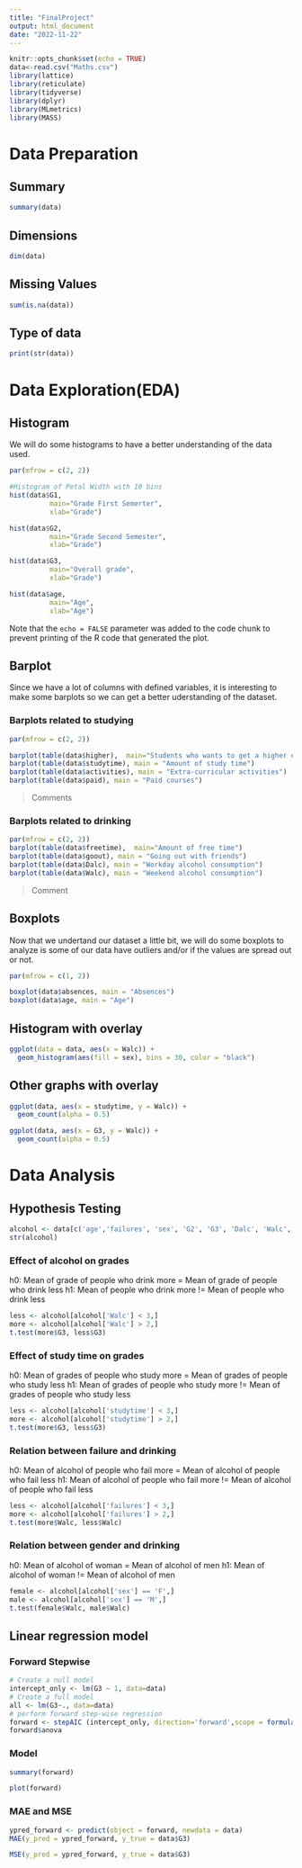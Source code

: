 ```yaml
---
title: "FinalProject"
output: html_document
date: "2022-11-22"
---
```


```r
knitr::opts_chunk$set(echo = TRUE)
data<-read.csv("Maths.csv")
library(lattice)
library(reticulate)
library(tidyverse)
library(dplyr)
library(MLmetrics)
library(MASS)
```

# Data Preparation

## Summary
```r
summary(data)
```

## Dimensions
```r

dim(data)

```

## Missing Values
```r

sum(is.na(data))
```

## Type of data
```r

print(str(data))

```



# Data Exploration(EDA)

## Histogram 

We will do some histograms to have a better understanding of the data used. 

```r

par(mfrow = c(2, 2))

#Histogram of Petal Width with 10 bins
hist(data$G1,
          main="Grade First Semerter",
          xlab="Grade")

hist(data$G2,
          main="Grade Second Semester",
          xlab="Grade")

hist(data$G3,
          main="Overall grade",
          xlab="Grade")

hist(data$age,
          main="Age",
          xlab="Age")
```

Note that the `echo = FALSE` parameter was added to the code chunk to prevent printing of the R code that generated the plot.

## Barplot

Since we have a lot of columns with defined variables, it is interesting to make some barplots so we can get a better uderstanding of the dataset.

### Barplots related to studying

```r

par(mfrow = c(2, 2))

barplot(table(data$higher),  main="Students who wants to get a higher education")
barplot(table(data$studytime), main = "Amount of study time")
barplot(table(data$activities), main = "Extra-curricular activities")
barplot(table(data$paid), main = "Paid courses")

```
> Comments 

### Barplots related to drinking

```r

par(mfrow = c(2, 2))
barplot(table(data$freetime),  main="Amount of free time")
barplot(table(data$goout), main = "Going out with friends")
barplot(table(data$Dalc), main = "Workday alcohol consumption")
barplot(table(data$Walc), main = "Weekend alcohol consumption")

```
> Comment

## Boxplots 

Now that we undertand our dataset a little bit, we will do some boxplots to analyze is some of our data have outliers and/or if the values are spread out or not.


```r
par(mfrow = c(1, 2))

boxplot(data$absences, main = "Absences")
boxplot(data$age, main = "Age")
```

## Histogram with overlay

```r

ggplot(data = data, aes(x = Walc)) +
  geom_histogram(aes(fill = sex), bins = 30, color = "black") 


```

## Other graphs with overlay

```r

ggplot(data, aes(x = studytime, y = Walc)) +
  geom_count(alpha = 0.5)

ggplot(data, aes(x = G3, y = Walc)) +
  geom_count(alpha = 0.5)
```

# Data Analysis

## Hypothesis Testing
```r
alcohol <- data[c('age','failures', 'sex', 'G2', 'G3', 'Dalc', 'Walc', 'studytime', 'failures', 'goout')]
str(alcohol)
```

### Effect of alcohol on grades

h0: Mean of grade of people who drink more = Mean of grade of people who drink less
h1: Mean of people who drink more != Mean of people who drink less

```r
less <- alcohol[alcohol['Walc'] < 3,]
more <- alcohol[alcohol['Walc'] > 2,]
t.test(more$G3, less$G3)
```

### Effect of study time on grades

h0: Mean of grades of people who study more = Mean of grades of people who study less
h1: Mean of grades of people who study more != Mean of grades of people who study less

```r
less <- alcohol[alcohol['studytime'] < 3,]
more <- alcohol[alcohol['studytime'] > 2,]
t.test(more$G3, less$G3)
```
### Relation between failure and drinking

h0: Mean of alcohol of people who fail more = Mean of alcohol of people who fail less
h1: Mean of alcohol of people who fail more != Mean of alcohol of people who fail less

```r
less <- alcohol[alcohol['failures'] < 3,]
more <- alcohol[alcohol['failures'] > 2,]
t.test(more$Walc, less$Walc)
```
### Relation between gender and drinking

h0: Mean of alcohol of woman = Mean of alcohol of men
h1: Mean of alcohol of woman != Mean of alcohol of men

```r
female <- alcohol[alcohol['sex'] == 'F',]
male <- alcohol[alcohol['sex'] == 'M',]
t.test(female$Walc, male$Walc)
```

## Linear regression model

### Forward Stepwise

```r
# Create a null model 
intercept_only <- lm(G3 ~ 1, data=data)
# Create a full model
all <- lm(G3~., data=data)
# perform forward step-wise regression
forward <- stepAIC (intercept_only, direction='forward',scope = formula(all))
forward$anova
```

### Model
```r
summary(forward)
```
```r
plot(forward)
```

### MAE and MSE
```r
ypred_forward <- predict(object = forward, newdata = data)
MAE(y_pred = ypred_forward, y_true = data$G3)
```
```r
MSE(y_pred = ypred_forward, y_true = data$G3)
```

